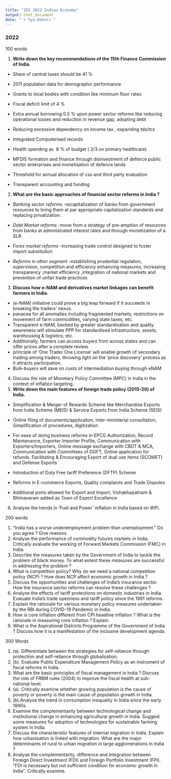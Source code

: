 ```yaml
---
title: "IES 2022 Indian Economy"
output: html_document
date: "`r Sys.Date()`"
---
```



### 2022
100 words 

1. **Write down the key recommendations of the 15th Finance Commission of India**.

- Share of central taxes should be 41 %

- 2011 population data for demographic performance

- Grants to local bodies with condition like minimum floor rates

- Fiscal deficit limit of 4 %

- Extra annual borrowing 0.5 % upon power sector reforms like reducing operational losses and reduction in revenue gap, adopting debt

- Reducing excessive dependency on income tax , expanding tds/tcs

- Integrated Computerised records

- Health spending as  8 % of budget ( 2/3 on primary healthcare)

- MFDIS formation and finance through disinvestment of defence public sector enterprises and monetisation of defence lands

- Threshold for annual allocation of css and third party evaluation 

- Transparent accounting and funding

2. **What are the basic approaches of financial sector reforms in India ?** 

- *Banking sector reforms*
-recapitalization of banks from government resources to bring them at par appropriate capitalization standards
and replacing privatization .

- *Debt Market reforms* 
-move from a strategy of pre-emption of resources from banks at administrated interest rates and through monetization of a SLR

- *Forex market reforms* 
-increasing trade control designed to foster import substitution

- *Reforms in other segment*
-establishing prudential regulation, supervision, competition and efficiency enhancing measures, increasing transparency ,market efficiency ,integration of national markets and prevention of unfair trade practices
3. **Discuss how e-NAM and derivatives market linkages can benefit farmers in India.**

- (e-NAM) initiative could prove a big leap forward if it succeeds in breaking the traders’ nexus.
- panacea for all anomalies including fragmented markets, restrictions on movement of farm commodities, varying state taxes, etc.
- Transparent e-NAM, backed by greater standardisation and quality awareness will stimulate PPP for standardised infrastructure, assets, warehousing & logistics, etc.
- Additionally, farmers can access buyers from across states and can offer prices after a complete review.
- principle of ‘One Trader One License’ will enable growth of secondary trading among traders, throwing light on the ‘price discovery’ process as it attracts participation.
- Bulk-buyers will save on costs of intermediation buying through eNAM 
4. Discuss the role of Monetary Policy Committee (MPC) in India in the context of inflation targeting.
5. **Write down the main features of foreign trade policy (2015-20) of India.** 


- Simplification & Merger of Rewards Scheme like  Merchandise Exports from India Scheme (MEIS) & Service Exports from India Scheme (SEIS)

- Online filing of documents/application, inter-ministerial consultation, Simplification of procedures,  digitization
- For ease of doing business reforms in EPCG Authorization, Record Maintenance, Exporter Importer Profile, Communication with Exporters/Importers, Online message exchange with CBDT & MCA, Communication with Committees of DGFT, Online application for refunds. 
Facilitating & Encouraging Export of dual use items (SCOMET) and Defense Exports
-  Introduction of Duty Free tariff Preference (DFTP) Scheme
-  Reforms in E-commerce Exports, Quality complaints and Trade Disputes
-  Additional ports allowed for Export and Import, Vishakhapatnam & Bhimavaram added as Town of Export Excellence

6. Analyse the trends in ‘Fuel and Power’ inflation in India based on WPI. 

200 words

1. “India has a worse underemployment problem than unemployment.” Do you agree ? Give reasons. 
2. Analyse the performance of commodity futures markets in India. Critically evaluate the working of Forward Markets Commission (FMC) in India. 
3. Describe the measures taken by the Government of India to tackle the problem of black money. To what extent these measures are successful in addressing the problem ? 
4. What is competition policy? Why do we need a national competition policy (NCP) ? How does NCP affect economic growth in India ? 
5. Discuss the opportunities and challenges of India’s insurance sector. How the insurance sector reforms can resolve these challenges ? 
6. Analyse the effects of tariff protections on domestic industries in India. Evaluate India’s trade openness and tariff policy since the 1991 reforms. 
7. Explain the rationale for various monetary policy measures undertaken by the RBI during COVID-19 Pandemic in India. 
8. How is core inflation different from CPI headline inflation ? What is the rationale in measuring core inflation ? Explain. 
9. What is the Aspirational Districts Programme of the Government of India ? Discuss how it is a manifestation of the inclusive development agenda. 

300 Words 

1. (a). Differentiate between the strategies for self-reliance through protection and self-reliance through globalisation. 
1. (b). Evaluate Public Expenditure Management Policy as an instrument of fiscal reforms in India. 
2. What are the basic principles of fiscal management in India ? Discuss the role of FRBM rules (2004) to improve the fiscal health at sub-national level. 
3. (a). Critically examine whether growing population is the cause of poverty or poverty is the main cause of population growth in India. 
3. (b).Analyse the trend in consumption inequality in India since the early 1990s. 
4. Examine the complementarity between technological change and institutional change in enhancing agricultural growth in India. Suggest some measures for adoption of technologies for sustainable farming system in India. 
5. Discuss the characteristic features of internal migration in India. Explain how urbanisation is linked with migration. What are the major determinants of rural to urban migration in large agglomerations in India ? 
6. Analyse the complementarity, difference and integration between Foreign Direct Investment (FDI) and Foreign Portfolio Investment (FPI). “FDI is necessary but not sufficient condition for economic growth in India”. Critically examine. 

